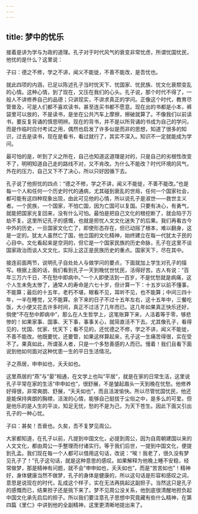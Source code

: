 ```yaml
---
---
---
```

title: 梦中的忧乐
---




接着是讲为学与为政的道理。孔子对于时代风气的衰变非常忧虑，所谓忧国忧民，他忧的是什么？这里说：

子曰：德之不修，学之不讲，闻义不能徙，不善不能改，是吾忧也。

就此四项的内涵，已足以陈述孔子当时忧天下、忧国家、忧民族、忧文化衰颓变乱的心情。这种心情，到了现在，又压在我们的心头。孔子说，那个时代不得了，一般人不讲修养自己的品德；只讲现实，不讲求真正的学问。正像这个时代，教育尽管普及，可是人们都不喜欢读书，甚至连买书都不愿意。现在出的书都是小本，裤袋里可以放的，不是读书，是坐在公共汽车上摩擦，擦破就算了。不像我们以前读书，要反复背诵的慎思明辨。现在的背书，并不是以所背诵的书成为自己的学问，而是作临时应付考试之用，偶然也启发了许多似是而非的思想，知道了很多的知识，过去是读书，现在是看书，看过就行了，其实不深入。知识不一定就能成为学问。

最可怕的是，听到了义之所在，自己也知道这道理是对的，只是自己的劣根性改变不了，明明知道自己走的路线不对，又不肯改。为什么不能改？时代环境的风气，外在的压力，自己又下不了决心，所以只好因循下去。

孔子说了他担忧的四点：“德之不修，学之不讲，闻义不能徙，不善不能改。”也是每一个人和任何一个历史时代的通病，尤其碰到衰乱的世局，任何一个国家社会，都可能有这四种现象出现，由此可见他的心情，所以说孔子是淑世——救世主义者。一个民族，一个国家，不怕亡国，因为亡国可以复国。只要有决心，有勇气，就能把国家光复回来，没有什么可怕。最怕是把自己文化的根挖断了，就会陷于万劫不复。这里所记孔子的感慨，也就是担忧人文文化迷失了的后果。我们再看古今中外的历史，一旦国家文化亡了，即使形态存在，但已动摇了根本，难以翻身，这是一定的。犹太人虽然亡了国，他立国的文化精神，始终建立在每一代犹太子民的心目中。文化看起来是空洞的，但它是一个国家民族的历史命脉，孔子在这里不谈国家政治而谈人文文化，实际上这正是民族历史的重点。国家天下，尽在其中。

接连前面两节，说明孔子自处处人与做学问的要点，下面就加上学生对孔子的描写。根据上面的话，我们看到孔子一天到晚忧世忧民，活得好苦。古人有说：“百年三万六千日，不在愁中即病中。”一个人即使活到一百岁，不是忧愁就是病痛，这个人生未免太惨了，通常人的寿命是六七十岁，但计算一下：十五岁以前不懂事，不能算；最后的十五年，老朽不堪，眼看不见，耳听不见，也不能算；中间三四十年，一半在睡觉，又不能算。余下来的日子不过十五年左右，这十五年中，三餐吃饭，大小便又花去许多时间，真正不过活了几年而已。这几年如果真正快乐还好，倘使“不在愁中即病中”，那么在人生哲学上，这笔账算下来，人活着等于零，够悲惨的！如果家事、国事、天下事，事事关心，就简直活不下去。尤其像孔子，看得见的，忧国、忧家、忧天下；看不见的，还忧德之不修，学之不讲，闻义不能徙，不善不能改。他既要忧，还要管，如果这样算起来，孔子这一生痛苦得很，实在受不了。果真如此，所谓圣人者，只是一个多愁善感的人而已。慢着！我们且看下面说到他如何面对这种忧患一生的平日生活情况。

子之燕居，申申如也，夭夭如也。

这里燕居的“燕”与“晏”相通，在文学上也叫“平居”，就是在家的日常生活，这里说孔子平常在家的生活“申申如也”，很舒展，不是皱起眉头一天到晚在忧愁。他修养好得很，非常爽朗、舒展，“夭夭如也”，而且活泼愉快。所以尽管忧国忧民，他还是能保持爽朗的胸襟，活泼的心情，能够自己挺拔于尘俗之中，是多么的可爱。但是他乐的是人生的平淡，知足无忧，愁的不是为己，为天下苍生。因此下面又引出孔子的一种心忧。

子曰：甚矣！吾衰也。久矣，吾不复梦见周公。

大家都知道，在孔子以前，凡提到中国文化，必提到周公，因为自周朝建国以来的人文文化，都由周公一手整理而付诸实行。等于我们后世，一提到中国文化，便提到孔孟。我们现在每一个人都可以借用这句话，改说：“唉！我老了，很久没有梦见孔子了！”孔子这句话，就是这种意思的感叹。如果解释为他晚上睡不安稳，经常做梦，那是精神有问题，就不会“申申如也，夭夭如也”，而是“苦苦如也”！精神好，身体健康当然不做梦，孔子的身体是健康的，所以这句话是形容和感叹之词，意思是说现在的时代，乱成这个样子，实在无法再挑起这副担子。当然这只是孔子的感慨而已，结果担子还是挑下来了。梦不见周公没关系，他到底很清醒地担负起中国文化承先启后的担子。所以我们要注意孔子思想中究竟藏有些什么精神，在第四篇《里仁》中讲到他的全副精神，这里更清晰地提出来了。